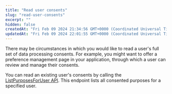 ```yaml
---
title: "Read user consents"
slug: "read-user-consents"
excerpt: ""
hidden: false
createdAt: "Fri Feb 09 2024 21:34:56 GMT+0000 (Coordinated Universal Time)"
updatedAt: "Fri Feb 09 2024 22:01:55 GMT+0000 (Coordinated Universal Time)"
---
```

There may be circumstances in which you would like to read a user's full set of data processing <Glossary>consent</Glossary>s. For example, you might want to offer a preference management page in your application, through which a user can review and manage their consents. 

You can read an existing user's consents by calling the [ListPurposesForUser API](https://docs.userclouds.com/reference/post_userstore-api-consentedpurposes). This endpoint lists all consented purposes for a specified user.
